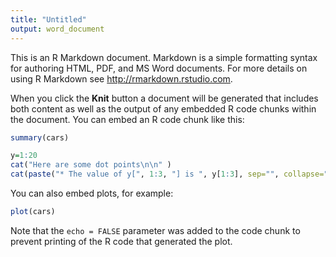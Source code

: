 ```yaml
---
title: "Untitled"
output: word_document
---
```


This is an R Markdown document. Markdown is a simple formatting syntax for authoring HTML, PDF, and MS Word documents. For more details on using R Markdown see <http://rmarkdown.rstudio.com>.

When you click the **Knit** button a document will be generated that includes both content as well as the output of any embedded R code chunks within the document. You can embed an R code chunk like this:

```r
summary(cars)

```

```r
y=1:20
cat("Here are some dot points\n\n" )
cat(paste("* The value of y[", 1:3, "] is ", y[1:3], sep="", collapse="\n"))
```


You can also embed plots, for example:

```r
plot(cars)
```

Note that the `echo = FALSE` parameter was added to the code chunk to prevent printing of the R code that generated the plot.
